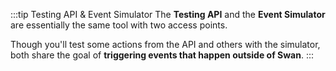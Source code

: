 :::tip Testing API & Event Simulator
The **Testing API** and the **Event Simulator** are essentially the same tool with two access points.

Though you'll test some actions from the API and others with the simulator, both share the goal of **triggering events that happen outside of Swan**.
:::